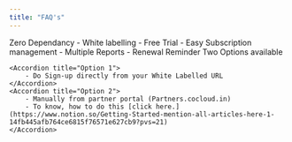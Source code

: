 ```yaml
---
title: "FAQ's"
---
```


<Accordion title="What is the benefits of Cocloud Partner Portal ?">
Zero Dependancy
</Accordion>

<Accordion title="What are the features on Cocloud Partner Portal ?">
- White labelling
- Free Trial
- Easy Subscription management
- Multiple Reports
- Renewal Reminder
</Accordion>

<Accordion title="How to provide the trial to the customer ?">
    Two Options available 

    <Accordion title="Option 1">
        - Do Sign-up directly from your White Labelled URL
    </Accordion>
    <Accordion title="Option 2">
        - Manually from partner portal (Partners.cocloud.in)
        - To know, how to do this [click here.](https://www.notion.so/Getting-Started-mention-all-articles-here-1-14fb445afb764ce6815f76571e627cb9?pvs=21)
    </Accordion>
</Accordion>
